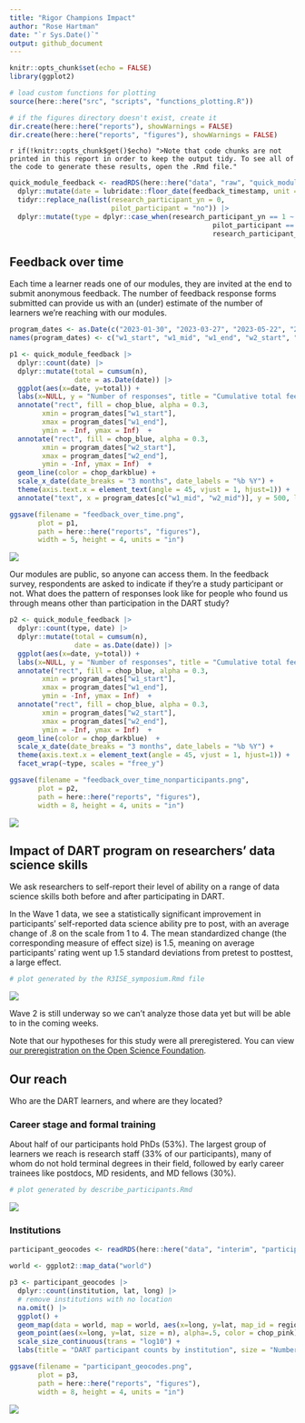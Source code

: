 ```yaml
---
title: "Rigor Champions Impact"
author: "Rose Hartman"
date: "`r Sys.Date()`"
output: github_document
---
```


```r
knitr::opts_chunk$set(echo = FALSE)
library(ggplot2)

# load custom functions for plotting
source(here::here("src", "scripts", "functions_plotting.R"))

# if the figures directory doesn't exist, create it
dir.create(here::here("reports"), showWarnings = FALSE)
dir.create(here::here("reports", "figures"), showWarnings = FALSE)
```

`r if(!knitr::opts_chunk$get()$echo) ">Note that code chunks are not printed in this report in order to keep the output tidy. To see all of the code to generate these results, open the .Rmd file."`

```r
quick_module_feedback <- readRDS(here::here("data", "raw", "quick_module_feedback.rds")) |> 
  dplyr::mutate(date = lubridate::floor_date(feedback_timestamp, unit = "days")) |> 
  tidyr::replace_na(list(research_participant_yn = 0, 
                         pilot_participant = "no")) |> 
  dplyr::mutate(type = dplyr::case_when(research_participant_yn == 1 ~ "Study Participants",
                                                  pilot_participant == "yes" ~ "Study Participants", 
                                                  research_participant_yn == 0 & pilot_participant == "no" ~ "Other Users"))
```

## Feedback over time

Each time a learner reads one of our modules, they are invited at the end to submit anonymous feedback.
The number of feedback response forms submitted can provide us with an (under) estimate of the number of learners we're reaching with our modules. 

```r
program_dates <- as.Date(c("2023-01-30", "2023-03-27", "2023-05-22", "2023-08-07", "2023-09-30", "2023-11-27"))
names(program_dates) <- c("w1_start", "w1_mid", "w1_end", "w2_start", "w2_mid", "w2_end")

p1 <- quick_module_feedback |> 
  dplyr::count(date) |> 
  dplyr::mutate(total = cumsum(n),
                date = as.Date(date)) |> 
  ggplot(aes(x=date, y=total)) + 
  labs(x=NULL, y = "Number of responses", title = "Cumulative total feedback responses submitted") +
  annotate("rect", fill = chop_blue, alpha = 0.3, 
        xmin = program_dates["w1_start"], 
        xmax = program_dates["w1_end"],
        ymin = -Inf, ymax = Inf)  + 
  annotate("rect", fill = chop_blue, alpha = 0.3, 
        xmin = program_dates["w2_start"], 
        xmax = program_dates["w2_end"],
        ymin = -Inf, ymax = Inf)  + 
  geom_line(color = chop_darkblue) + 
  scale_x_date(date_breaks = "3 months", date_labels = "%b %Y") + 
  theme(axis.text.x = element_text(angle = 45, vjust = 1, hjust=1)) + 
  annotate("text", x = program_dates[c("w1_mid", "w2_mid")], y = 500, label = c("Wave 1", "Wave 2")) 

ggsave(filename = "feedback_over_time.png", 
       plot = p1,
       path = here::here("reports", "figures"),
       width = 5, height = 4, units = "in")
```

![](../figures/feedback_over_time.png)

Our modules are public, so anyone can access them. 
In the feedback survey, respondents are asked to indicate if they're a study participant or not. 
What does the pattern of responses look like for people who found us through means other than participation in the DART study?

```r
p2 <- quick_module_feedback |> 
  dplyr::count(type, date) |> 
  dplyr::mutate(total = cumsum(n),
                date = as.Date(date)) |> 
  ggplot(aes(x=date, y=total)) + 
  labs(x=NULL, y = "Number of responses", title = "Cumulative total feedback responses submitted") +
  annotate("rect", fill = chop_blue, alpha = 0.3, 
        xmin = program_dates["w1_start"], 
        xmax = program_dates["w1_end"],
        ymin = -Inf, ymax = Inf)  + 
  annotate("rect", fill = chop_blue, alpha = 0.3, 
        xmin = program_dates["w2_start"], 
        xmax = program_dates["w2_end"],
        ymin = -Inf, ymax = Inf)  + 
  geom_line(color = chop_darkblue)  + 
  scale_x_date(date_breaks = "3 months", date_labels = "%b %Y") + 
  theme(axis.text.x = element_text(angle = 45, vjust = 1, hjust=1)) +  
  facet_wrap(~type, scales = "free_y")

ggsave(filename = "feedback_over_time_nonparticipants.png", 
       plot = p2,
       path = here::here("reports", "figures"),
       width = 8, height = 4, units = "in")
```

![](../figures/feedback_over_time_nonparticipants.png)

## Impact of DART program on researchers' data science skills

We ask researchers to self-report their level of ability on a range of data science skills both before and after participating in DART. 

In the Wave 1 data, we see a statistically significant improvement in participants' self-reported data science ability pre to post, with an average change of .8 on the scale from 1 to 4. 
The mean standardized change (the corresponding measure of effect size) is 1.5, meaning on average participants' rating went up 1.5 standard deviations from pretest to posttest, a large effect.

```r
# plot generated by the R3ISE_symposium.Rmd file
```


![](../figures/ability_boxplot.png)

Wave 2 is still underway so we can't analyze those data yet but will be able to in the coming weeks. 

Note that our hypotheses for this study were all preregistered. 
You can view [our preregistration on the Open Science Foundation](https://osf.io/zmnr6/?view_only=2d26a411c57d49aca1754b8920e57a71). 

## Our reach

Who are the DART learners, and where are they located?

### Career stage and formal training

About half of our participants hold PhDs (53%). 
The largest group of learners we reach is research staff (33% of our participants), many of whom do not hold terminal degrees in their field, followed by early career trainees like postdocs, MD residents, and MD fellows (30%). 

```r
# plot generated by describe_participants.Rmd
```

![](../figures/participants_career_highestdegree.png)

### Institutions

```r
participant_geocodes <- readRDS(here::here("data", "interim", "participant_geocodes.rds"))
  
world <- ggplot2::map_data("world")

p3 <- participant_geocodes |> 
  dplyr::count(institution, lat, long) |> 
  # remove institutions with no location
  na.omit() |> 
  ggplot() + 
  geom_map(data = world, map = world, aes(x=long, y=lat, map_id = region), fill = "lightgrey") + 
  geom_point(aes(x=long, y=lat, size = n), alpha=.5, color = chop_pink) + 
  scale_size_continuous(trans = "log10") + 
  labs(title = "DART participant counts by institution", size = "Number of participants", x=NULL, y=NULL)

ggsave(filename = "participant_geocodes.png", 
       plot = p3,
       path = here::here("reports", "figures"),
       width = 8, height = 4, units = "in")
```

![](../figures/participant_geocodes.png)

